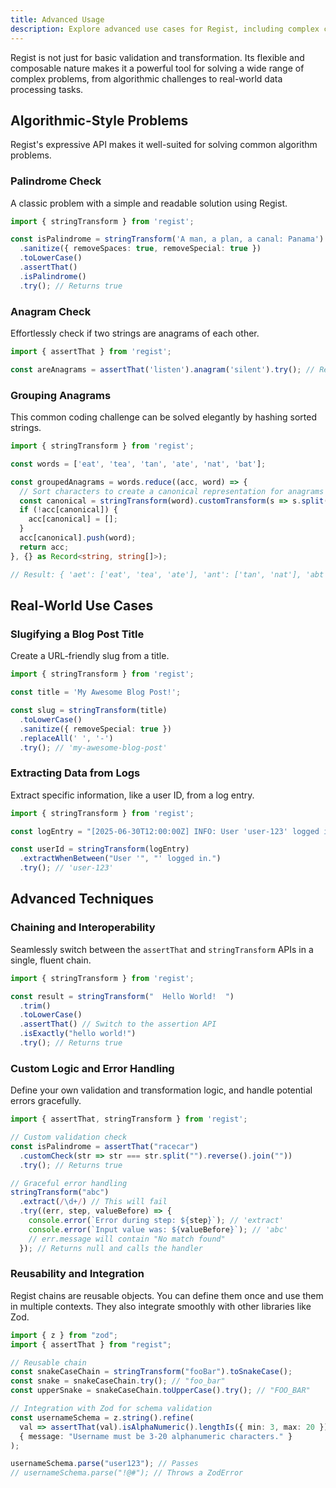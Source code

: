 ```yaml
---
title: Advanced Usage
description: Explore advanced use cases for Regist, including complex chaining, custom logic, and integration with other libraries.
---
```


Regist is not just for basic validation and transformation. Its flexible and composable nature makes it a powerful tool for solving a wide range of complex problems, from algorithmic challenges to real-world data processing tasks.

## Algorithmic-Style Problems

Regist's expressive API makes it well-suited for solving common algorithm problems.

### Palindrome Check

A classic problem with a simple and readable solution using Regist.

```typescript
import { stringTransform } from 'regist';

const isPalindrome = stringTransform('A man, a plan, a canal: Panama')
  .sanitize({ removeSpaces: true, removeSpecial: true })
  .toLowerCase()
  .assertThat()
  .isPalindrome()
  .try(); // Returns true
```

### Anagram Check

Effortlessly check if two strings are anagrams of each other.

```typescript
import { assertThat } from 'regist';

const areAnagrams = assertThat('listen').anagram('silent').try(); // Returns true
```

### Grouping Anagrams

This common coding challenge can be solved elegantly by hashing sorted strings.

```typescript
import { stringTransform } from 'regist';

const words = ['eat', 'tea', 'tan', 'ate', 'nat', 'bat'];

const groupedAnagrams = words.reduce((acc, word) => {
  // Sort characters to create a canonical representation for anagrams
  const canonical = stringTransform(word).customTransform(s => s.split('').sort().join('')).try();
  if (!acc[canonical]) {
    acc[canonical] = [];
  }
  acc[canonical].push(word);
  return acc;
}, {} as Record<string, string[]>);

// Result: { 'aet': ['eat', 'tea', 'ate'], 'ant': ['tan', 'nat'], 'abt': ['bat'] }
```

## Real-World Use Cases

### Slugifying a Blog Post Title

Create a URL-friendly slug from a title.

```typescript
import { stringTransform } from 'regist';

const title = 'My Awesome Blog Post!';

const slug = stringTransform(title)
  .toLowerCase()
  .sanitize({ removeSpecial: true })
  .replaceAll(' ', '-')
  .try(); // 'my-awesome-blog-post'
```

### Extracting Data from Logs

Extract specific information, like a user ID, from a log entry.

```typescript
import { stringTransform } from 'regist';

const logEntry = "[2025-06-30T12:00:00Z] INFO: User 'user-123' logged in.";

const userId = stringTransform(logEntry)
  .extractWhenBetween("User '", "' logged in.")
  .try(); // 'user-123'
```

## Advanced Techniques

### Chaining and Interoperability

Seamlessly switch between the `assertThat` and `stringTransform` APIs in a single, fluent chain.

```typescript
import { stringTransform } from 'regist';

const result = stringTransform("  Hello World!  ")
  .trim()
  .toLowerCase()
  .assertThat() // Switch to the assertion API
  .isExactly("hello world!")
  .try(); // Returns true
```

### Custom Logic and Error Handling

Define your own validation and transformation logic, and handle potential errors gracefully.

```typescript
import { assertThat, stringTransform } from 'regist';

// Custom validation check
const isPalindrome = assertThat("racecar")
  .customCheck(str => str === str.split("").reverse().join(""))
  .try(); // Returns true

// Graceful error handling
stringTransform("abc")
  .extract(/\d+/) // This will fail
  .try((err, step, valueBefore) => {
    console.error(`Error during step: ${step}`); // 'extract'
    console.error(`Input value was: ${valueBefore}`); // 'abc'
    // err.message will contain "No match found"
  }); // Returns null and calls the handler
```

### Reusability and Integration

Regist chains are reusable objects. You can define them once and use them in multiple contexts. They also integrate smoothly with other libraries like Zod.

```typescript
import { z } from "zod";
import { assertThat } from "regist";

// Reusable chain
const snakeCaseChain = stringTransform("fooBar").toSnakeCase();
const snake = snakeCaseChain.try(); // "foo_bar"
const upperSnake = snakeCaseChain.toUpperCase().try(); // "FOO_BAR"

// Integration with Zod for schema validation
const usernameSchema = z.string().refine(
  val => assertThat(val).isAlphaNumeric().lengthIs({ min: 3, max: 20 }).try(),
  { message: "Username must be 3-20 alphanumeric characters." }
);

usernameSchema.parse("user123"); // Passes
// usernameSchema.parse("!@#"); // Throws a ZodError
```
